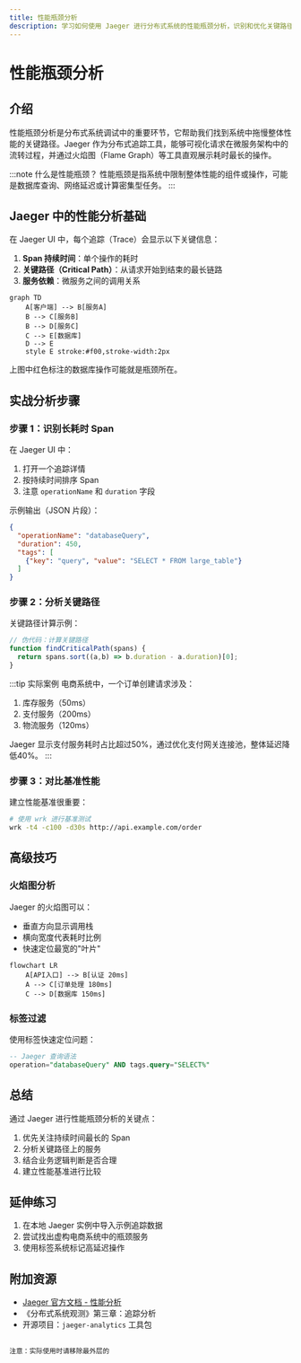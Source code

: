 ```yaml
---
title: 性能瓶颈分析
description: 学习如何使用 Jaeger 进行分布式系统的性能瓶颈分析，识别和优化关键路径。
---
```


# 性能瓶颈分析

## 介绍

性能瓶颈分析是分布式系统调试中的重要环节，它帮助我们找到系统中拖慢整体性能的关键路径。Jaeger 作为分布式追踪工具，能够可视化请求在微服务架构中的流转过程，并通过火焰图（Flame Graph）等工具直观展示耗时最长的操作。

:::note 什么是性能瓶颈？
性能瓶颈是指系统中限制整体性能的组件或操作，可能是数据库查询、网络延迟或计算密集型任务。
:::

## Jaeger 中的性能分析基础

在 Jaeger UI 中，每个追踪（Trace）会显示以下关键信息：

1. **Span 持续时间**：单个操作的耗时
2. **关键路径（Critical Path）**：从请求开始到结束的最长链路
3. **服务依赖**：微服务之间的调用关系

```mermaid
graph TD
    A[客户端] --> B[服务A]
    B --> C[服务B]
    B --> D[服务C]
    C --> E[数据库]
    D --> E
    style E stroke:#f00,stroke-width:2px
```

上图中红色标注的数据库操作可能就是瓶颈所在。

## 实战分析步骤

### 步骤 1：识别长耗时 Span

在 Jaeger UI 中：
1. 打开一个追踪详情
2. 按持续时间排序 Span
3. 注意 `operationName` 和 `duration` 字段

示例输出（JSON 片段）：
```json
{
  "operationName": "databaseQuery",
  "duration": 450,
  "tags": [
    {"key": "query", "value": "SELECT * FROM large_table"}
  ]
}
```

### 步骤 2：分析关键路径

关键路径计算示例：
```javascript
// 伪代码：计算关键路径
function findCriticalPath(spans) {
  return spans.sort((a,b) => b.duration - a.duration)[0];
}
```

:::tip 实际案例
电商系统中，一个订单创建请求涉及：
1. 库存服务（50ms）
2. 支付服务（200ms）
3. 物流服务（120ms）

Jaeger 显示支付服务耗时占比超过50%，通过优化支付网关连接池，整体延迟降低40%。
:::

### 步骤 3：对比基准性能

建立性能基准很重要：
```bash
# 使用 wrk 进行基准测试
wrk -t4 -c100 -d30s http://api.example.com/order
```

## 高级技巧

### 火焰图分析

Jaeger 的火焰图可以：
- 垂直方向显示调用栈
- 横向宽度代表耗时比例
- 快速定位最宽的"叶片"

```mermaid
flowchart LR
    A[API入口] --> B[认证 20ms]
    A --> C[订单处理 180ms]
    C --> D[数据库 150ms]
```

### 标签过滤

使用标签快速定位问题：
```sql
-- Jaeger 查询语法
operation="databaseQuery" AND tags.query="SELECT%"
```

## 总结

通过 Jaeger 进行性能瓶颈分析的关键点：
1. 优先关注持续时间最长的 Span
2. 分析关键路径上的服务
3. 结合业务逻辑判断是否合理
4. 建立性能基准进行比较

## 延伸练习

1. 在本地 Jaeger 实例中导入示例追踪数据
2. 尝试找出虚构电商系统中的瓶颈服务
3. 使用标签系统标记高延迟操作

## 附加资源

- [Jaeger 官方文档 - 性能分析](https://www.jaegertracing.io/docs/performance-tuning/)
- 《分布式系统观测》第三章：追踪分析
- 开源项目：`jaeger-analytics` 工具包
``` 

注意：实际使用时请移除最外层的 